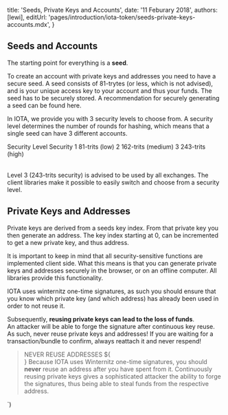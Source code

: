 

title: 'Seeds, Private Keys and Accounts',
date: '11 Feburary 2018',
authors: [lewi],
editUrl: 'pages/introduction/iota-token/seeds-private-keys-accounts.mdx',
}


## Seeds and Accounts

The starting point for everything is a **seed**.

To create an account with private keys and addresses you need
to have a secure seed. A seed consists of 81-trytes (or less,
which is not advised), and is your unique access key to your
account and thus your funds. The seed has to be securely stored.
A recommendation for securely generating a seed can be found here.

In IOTA, we provide you with 3 security levels to choose from. A security level determines the number of rounds for hashing, which means that a single seed can have 3 different accounts.

<Table>
  <Row>
    <BoldCell>Security Level</BoldCell>
    <Cell>Security</Cell>
  </Row>
  <Row>
    <BoldCell>1</BoldCell>
    <Cell>81-trits (low)</Cell>
  </Row>
  <Row>
    <BoldCell>2</BoldCell>
    <Cell>162-trits (medium)</Cell>
  </Row>
  <Row>
    <BoldCell>3</BoldCell>
    <Cell>243-trits (high)</Cell>
  </Row>
</Table>

Level 3 (243-trits security) is advised to be used by all
exchanges. The client libraries make it possible to easily
switch and choose from a security level.

## Private Keys and Addresses

Private keys are derived from a seeds key index. From that
private key you then generate an address. The key index starting
at 0, can be incremented to get a new private key, and thus address.

It is important to keep in mind that all security-sensitive functions
are implemented client side. What this means is that you can generate
private keys and addresses securely in the browser, or on an offline
computer. All libraries provide this functionality.

IOTA uses winternitz one-time signatures, as such you should ensure
that you know which private key (and which address) has already been
used in order to not reuse it.

Subsequently, **reusing private keys can lead to the loss of funds**.  
An attacker will be able to forge the signature after continuous key reuse.
As such, never reuse private keys and addresses! If you are waiting
for a transaction/bundle to confirm, always reattach it and never respend!

> NEVER REUSE ADDRESSES ${<br/>} Because IOTA uses Winternitz one-time signatures,
> you should **never** reuse an address after you have spent from it.
> Continuously reusing private keys gives a sophisticated attacker the ability
> to forge the signatures, thus being able to steal funds from the respective address.

`)

